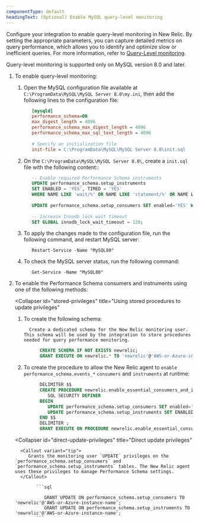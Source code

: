 ```yaml
---
componentType: default
headingText: (Optional) Enable MySQL query-level monitoring
---
```


Configure your integration to enable query-level monitoring in New Relic. By setting the appropriate parameters, you can capture detailed metrics on query performance, which allows you to identify and optimize slow or inefficient queries. For more information, refer to [Query-Level monitoring](/docs/infrastructure/infrastructure-data/query-level-monitoring).


<Callout variant="important">
Query-level monitoring is supported only on MySQL version 8.0 and later.
</Callout>

1. To enable query-level monitoring:

      1. Open the MySQL configuration file available at `C:\ProgramData\MySQL\MySQL Server 8.0\my.ini`, then add the following lines to the configuration file:

         ```ini
            [mysqld]
            performance_schema=ON
            max_digest_length = 4096
            performance_schema_max_digest_length = 4096
            performance_schema_max_sql_text_length = 4096
            
            # Specify an initialization file
            init-file = C:\ProgramData\MySQL\MySQL Server 8.0\init.sql
         ```

      2. On the `C:\ProgramData\MySQL\MySQL Server 8.0\`, create a `init.sql` file with the following content::

         ```sql
            -- Enable required Performance Schema instruments
            UPDATE performance_schema.setup_instruments
            SET ENABLED = 'YES', TIMED = 'YES'
            WHERE NAME LIKE 'wait/%' OR NAME LIKE 'statement/%' OR NAME LIKE '%lock%';
            
            UPDATE performance_schema.setup_consumers SET enabled='YES' WHERE name LIKE 'events_statements_%' OR name LIKE 'events_waits_%';
            
            -- Increase Innodb lock wait timeout
            SET GLOBAL innodb_lock_wait_timeout = 120;
         ```

      3. To apply the changes made to the configuration file, run the following command, and restart MySQL server:

         ```shell
            Restart-Service -Name "MySQL80"
         ```

      4. To check the MySQL server status, run the following command:

         ```shell
            Get-Service -Name "MySQL80"
         ```

2. To enable the Performance Schema consumers and instruments using one of the following methods:

   <CollapserGroup>

      <Collapser
         id="stored-privileges"
         title="Using stored procedures to update privileges"
      >

      1. To create the following schema:

         <Callout variant="tip">

               Create a dedicated schema for the New Relic monitoring user. This schema will be used by the integration to store procedures needed for query performance monitoring.

         </Callout>

         ```sql
               CREATE SCHEMA IF NOT EXISTS newrelic;
               GRANT EXECUTE ON newrelic.* TO 'newrelic'@'AWS-or-Azure-instance-name';
         ```

      2. To create the procedure to allow the New Relic agent to `enable performance_schema.events_*` `consumers` and `instruments` at runtime:

         ```sql
               DELIMITER $$
               CREATE PROCEDURE newrelic.enable_essential_consumers_and_instruments()
                  SQL SECURITY DEFINER
               BEGIN
                  UPDATE performance_schema.setup_consumers SET enabled='YES' WHERE name LIKE 'events_statements_%' OR name LIKE 'events_waits_%';
                  UPDATE performance_schema.setup_instruments SET ENABLED = 'YES', TIMED = 'YES' WHERE NAME LIKE 'wait/%' OR NAME LIKE 'statement/%' OR NAME LIKE '%lock%';
               END $$
               DELIMITER ;
               GRANT EXECUTE ON PROCEDURE newrelic.enable_essential_consumers_and_instruments TO 'newrelic'@'AWS-or-Azure-instance-name';
         ```

      </Collapser>

      <Collapser
         id="direct-update-privileges"
         title="Direct update privileges"
      >

         <Callout variant="tip">
            Grants the monitoring user `UPDATE` privileges on the `performance_schema.setup_consumers` and `performance_schema.setup_instruments` tables. The New Relic agent uses these privileges to manage Performance Schema settings.
         </Callout>

               ```sql

                  GRANT UPDATE ON performance_schema.setup_consumers TO 'newrelic'@'AWS-or-Azure-instance-name';              
                  GRANT UPDATE ON performance_schema.setup_instruments TO 'newrelic'@'AWS-or-Azure-instance-name';
               ```

      </Collapser>

   </CollapserGroup>
